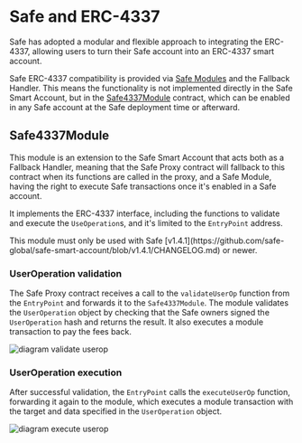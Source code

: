 
# Safe and ERC-4337

Safe has adopted a modular and flexible approach to integrating the ERC-4337, allowing users to turn their Safe account into an ERC-4337 smart account.

Safe ERC-4337 compatibility is provided via [Safe Modules](../../home/glossary.md#safe-module) and the Fallback Handler. This means the functionality is not implemented directly in the Safe Smart Account, but in the [Safe4337Module](https://github.com/safe-global/safe-modules/blob/main/modules/4337/contracts/Safe4337Module.sol) contract, which can be enabled in any Safe account at the Safe deployment time or afterward.

## Safe4337Module

This module is an extension to the Safe Smart Account that acts both as a Fallback Handler, meaning that the Safe Proxy contract will fallback to this contract when its functions are called in the proxy, and a Safe Module, having the right to execute Safe transactions once it's enabled in a Safe account.

It implements the ERC-4337 interface, including the functions to validate and execute the `UseOperation`s, and it's limited to the `EntryPoint` address.

<Callout type='info' emoji='ℹ️'>
  This module must only be used with Safe [v1.4.1](https://github.com/safe-global/safe-smart-account/blob/v1.4.1/CHANGELOG.md) or newer.
</Callout>

### UserOperation validation

The Safe Proxy contract receives a call to the `validateUserOp` function from the `EntryPoint` and forwards it to the `Safe4337Module`. The module validates the `UserOperation` object by checking that the Safe owners signed the `UserOperation` hash and returns the result. It also executes a module transaction to pay the fees back.

![diagram validate userop](../../../assets/diagram-4337-validate.png)

### UserOperation execution

After successful validation, the `EntryPoint` calls the `executeUserOp` function, forwarding it again to the module, which executes a module transaction with the target and data specified in the `UserOperation` object.

![diagram execute userop](../../../assets/diagram-4337-execute.png)

